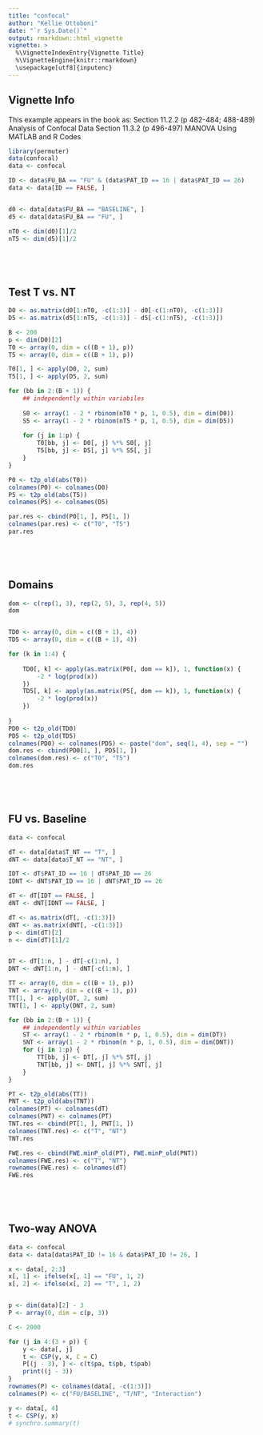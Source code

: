 ```yaml
---
title: "confocal"
author: "Kellie Ottoboni"
date: "`r Sys.Date()`"
output: rmarkdown::html_vignette
vignette: >
  %\VignetteIndexEntry{Vignette Title}
  %\VignetteEngine{knitr::rmarkdown}
  \usepackage[utf8]{inputenc}
---
```



## Vignette Info

This example appears in the book as:
Section 11.2.2 (p 482-484; 488-489)	Analysis of Confocal Data
Section 11.3.2 (p 496-497)	MANOVA Using MATLAB and R Codes 

```r
library(permuter)
data(confocal)
data <- confocal

```

```r
ID <- data$FU_BA == "FU" & (data$PAT_ID == 16 | data$PAT_ID == 26)
data <- data[ID == FALSE, ]


d0 <- data[data$FU_BA == "BASELINE", ]
d5 <- data[data$FU_BA == "FU", ]

nT0 <- dim(d0)[1]/2
nT5 <- dim(d5)[1]/2



 


```

## Test T vs. NT
```r
D0 <- as.matrix(d0[1:nT0, -c(1:3)] - d0[-c(1:nT0), -c(1:3)])
D5 <- as.matrix(d5[1:nT5, -c(1:3)] - d5[-c(1:nT5), -c(1:3)])

B <- 200
p <- dim(D0)[2]
T0 <- array(0, dim = c((B + 1), p))
T5 <- array(0, dim = c((B + 1), p))

T0[1, ] <- apply(D0, 2, sum)
T5[1, ] <- apply(D5, 2, sum)

for (bb in 2:(B + 1)) {
    ## independently within variabiles
    
    S0 <- array(1 - 2 * rbinom(nT0 * p, 1, 0.5), dim = dim(D0))
    S5 <- array(1 - 2 * rbinom(nT5 * p, 1, 0.5), dim = dim(D5))
    
    for (j in 1:p) {
        T0[bb, j] <- D0[, j] %*% S0[, j]
        T5[bb, j] <- D5[, j] %*% S5[, j]
    }
}

P0 <- t2p_old(abs(T0))
colnames(P0) <- colnames(D0)
P5 <- t2p_old(abs(T5))
colnames(P5) <- colnames(D5)

par.res <- cbind(P0[1, ], P5[1, ])
colnames(par.res) <- c("T0", "T5")
par.res



 


```

## Domains
```r
dom <- c(rep(1, 3), rep(2, 5), 3, rep(4, 5))
dom


TD0 <- array(0, dim = c((B + 1), 4))
TD5 <- array(0, dim = c((B + 1), 4))

for (k in 1:4) {
    
    TD0[, k] <- apply(as.matrix(P0[, dom == k]), 1, function(x) {
        -2 * log(prod(x))
    })
    TD5[, k] <- apply(as.matrix(P5[, dom == k]), 1, function(x) {
        -2 * log(prod(x))
    })
    
}
PD0 <- t2p_old(TD0)
PD5 <- t2p_old(TD5)
colnames(PD0) <- colnames(PD5) <- paste("dom", seq(1, 4), sep = "")
dom.res <- cbind(PD0[1, ], PD5[1, ])
colnames(dom.res) <- c("T0", "T5")
dom.res



 


```

## FU vs. Baseline
```r
data <- confocal

dT <- data[data$T_NT == "T", ]
dNT <- data[data$T_NT == "NT", ]

IDT <- dT$PAT_ID == 16 | dT$PAT_ID == 26
IDNT <- dNT$PAT_ID == 16 | dNT$PAT_ID == 26

dT <- dT[IDT == FALSE, ]
dNT <- dNT[IDNT == FALSE, ]

dT <- as.matrix(dT[, -c(1:3)])
dNT <- as.matrix(dNT[, -c(1:3)])
p <- dim(dT)[2]
n <- dim(dT)[1]/2


DT <- dT[1:n, ] - dT[-c(1:n), ]
DNT <- dNT[1:n, ] - dNT[-c(1:n), ]

TT <- array(0, dim = c((B + 1), p))
TNT <- array(0, dim = c((B + 1), p))
TT[1, ] <- apply(DT, 2, sum)
TNT[1, ] <- apply(DNT, 2, sum)

for (bb in 2:(B + 1)) {
    ## independently within variables
    ST <- array(1 - 2 * rbinom(n * p, 1, 0.5), dim = dim(DT))
    SNT <- array(1 - 2 * rbinom(n * p, 1, 0.5), dim = dim(DNT))
    for (j in 1:p) {
        TT[bb, j] <- DT[, j] %*% ST[, j]
        TNT[bb, j] <- DNT[, j] %*% SNT[, j]
    }
}

PT <- t2p_old(abs(TT))
PNT <- t2p_old(abs(TNT))
colnames(PT) <- colnames(dT)
colnames(PNT) <- colnames(PT)
TNT.res <- cbind(PT[1, ], PNT[1, ])
colnames(TNT.res) <- c("T", "NT")
TNT.res

FWE.res <- cbind(FWE.minP_old(PT), FWE.minP_old(PNT))
colnames(FWE.res) <- c("T", "NT")
rownames(FWE.res) <- colnames(dT)
FWE.res



 


```

## Two-way ANOVA
```r
data <- confocal
data <- data[data$PAT_ID != 16 & data$PAT_ID != 26, ]

x <- data[, 2:3]
x[, 1] <- ifelse(x[, 1] == "FU", 1, 2)
x[, 2] <- ifelse(x[, 2] == "T", 1, 2)


p <- dim(data)[2] - 3
P <- array(0, dim = c(p, 3))

C <- 2000

for (j in 4:(3 + p)) {
    y <- data[, j]
    t <- CSP(y, x, C = C)
    P[(j - 3), ] <- c(t$pa, t$pb, t$pab)
    print((j - 3))
}
rownames(P) <- colnames(data[, -c(1:3)])
colnames(P) <- c("FU/BASELINE", "T/NT", "Interaction")

y <- data[, 4]
t <- CSP(y, x)
# synchro.summary(t)



 


```